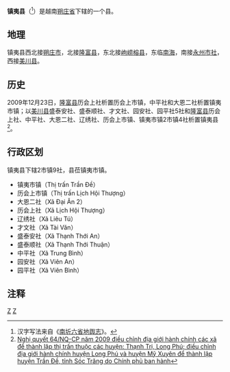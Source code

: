 {{About| 現代越南的鎮夷縣|明代交阯的鎮夷縣|鎮夷縣 (交阯)|}}
{{Infobox Settlement
|name                   = 镇夷县
|settlement_type        = 县
|official_name          = 
|other_name             = 
|native_name            = {{lang|vi|Huyện Trần Đề}}
|nickname               = 
|motto                  = 
|image_skyline          = 
|imagesize              = 
|image_caption          = 
|image_flag             = 
|flag_size              = 
|image_seal             = 
|seal_size              = 
|image_shield           = 
|shield_size            = 
|image_blank_emblem     = 
|blank_emblem_size      = 
|image_map              = {{Infobox mapframe|frame-width=250|zoom=10}}
|mapsize                = 
|map_caption            = 
|image_map1             = 
|mapsize1               = 
|map_caption1           = 
|pushpin_map            = Vietnam
|pushpin_label_position = bottom
|pushpin_map_caption    = 
|pushpin_map1           = 
|pushpin_label_position1= 
|pushpin_map_caption1   = 
|subdivision_type       = 国家
|subdivision_name       = {{flag|Vietnam}}
|subdivision_type1      = [[越南行政区划|省]]
|subdivision_name1      = [[朔庄省|朔庄省]]
|subdivision_type2      = 行政区划
|subdivision_name2      = 2市镇9社
|subdivision_type3      = 
|subdivision_name3      = 
|seat_type              = 县莅
|seat                   = {{link-vi|镇夷市镇|Trần Đề (thị trấn)}}
|government_type        = 
|leader_title           = 
|leader_name            = 
|leader_title1          = 
|leader_name1           = 
|established_title      = 
|established_date       = 
|area_magnitude         = 
|unit_pref              = 
|area_footnotes         = 
|area_total_km2         = 377.98
|area_land_km2          = 
|area_water_km2         = 
|area_water_percent     = 
|area_urban_km2         = 
|area_metro_km2         = 
|population_as_of       = 2016年
|population_footnotes   = 
|population_note        = 
|population_total       = 134409
|population_density_km2 = auto
|population_metro             = 
|population_density_metro_km2 = 
|population_urban             = 
|population_density_urban_km2 = 
|timezone               = [[越南标准时间|越南标准时间]]
|utc_offset             = +7
|elevation_footnotes    = 
|elevation_m            = 
|coor_type              = 
|coordinates            = 
|postal_code_type       = 
|postal_code            = 
|area_code              = 
|website                = [https://trande.soctrang.gov.vn 镇夷县电子信息门户网站]
|footnotes              = 
}}
'''镇夷县'''（{{vie|v='''Huyện Trần Đề'''|hn=縣鎮夷}}<ref>汉字写法来自《[[南圻六省地舆志|南圻六省地舆志]]》。</ref>）是越南[[朔庄省|朔庄省]]下辖的一个县。

==地理==
镇夷县西北接[[朔庄市|朔庄市]]，北接[[隆富县|隆富县]]，东北接[[岣崂榕县|岣崂榕县]]，东临[[南海|南海]]，南接[[永州市社|永州市社]]，西接[[美川县|美川县]]。

==历史==
2009年12月23日，[[隆富县|隆富县]]历会上社析置历会上市镇，中平社和大恩二社析置镇夷市镇；以[[美川县|美川县]]盛泰安社、盛泰顺社、才文社、园安社、园平社5社和[[隆富县|隆富县]]历会上社、中平社、大恩二社、辽绣社、历会上市镇、镇夷市镇2市镇4社析置镇夷县<ref>[https://thuvienphapluat.vn/van-ban/Bo-may-hanh-chinh/Nghi-quyet-64-NQ-CP-dieu-chinh-dia-gioi-hanh-chinh-cac-xa-tinh-Soc-Trang-99337.aspx Nghị quyết 64/NQ-CP năm 2009 điều chỉnh địa giới hành chính các xã để thành lập thị trấn thuộc các huyện: Thạnh Trị, Long Phú; điều chỉnh địa giới hành chính huyện Long Phú và huyện Mỹ Xuyên để thành lập huyện Trần Đề, tỉnh Sóc Trăng do Chính phủ ban hành]</ref>。

==行政区划==
镇夷县下辖2市镇9社，县莅镇夷市镇。
*镇夷市镇（Thị trấn Trần Đề）
*历会上市镇（Thị trấn Lịch Hội Thượng）
*大恩二社（Xã Đại Ân 2）
*历会上社（Xã Lịch Hội Thượng）
*辽绣社（Xã Liêu Tú）
*才文社（Xã Tài Văn）
*盛泰安社（Xã Thạnh Thới An）
*盛泰顺社（Xã Thạnh Thới Thuận）
*中平社（Xã Trung Bình）
*园安社（Xã Viên An）
*园平社（Xã Viên Bình）

==注释==
{{reflist}}

{{朔庄省行政区划}}
{{越南九龙江三角洲之县市镇区域划分}}

[[Category:越南县份|Z]]
[[Category:朔庄省|Z]]